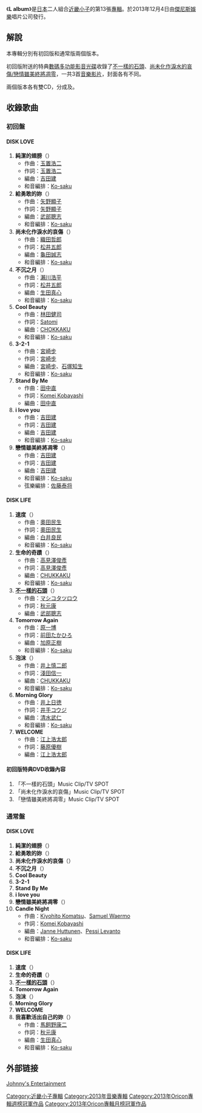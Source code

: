{{unreferenced|time=2013-11-11T13:36:02+00:00}}
{{Infobox Album
| Name = L album
| Type = 專輯
| Longtype = 
| Artist = [[KinKi_Kids|KinKi Kids]]
| Cover = 
| Released = 2013年12月4日
| Recorded = 
| Genre = J-POP
| Length = 
| Label = [[傑尼斯娛樂|傑尼斯娛樂]]
| Producer = [[KinKi_Kids|KinKi Kids]]
| Reviews = 
| Last album = [[K_album|K album]]<br />2011年
| This album = '''L album'''<br />2013年
| Next album = [[M_album|M album]]<br />2014年
}}
《'''L album'''》是[[日本|日本]]二人組合[[近畿小子|近畿小子]]的第13張[[音樂專輯|專輯]]。於2013年12月4日由[[傑尼斯娛樂|傑尼斯娛樂]]唱片公司發行。

== 解說 ==
本專輯分別有初回版和通常版兩個版本。

初回版附送的特典[[數碼多功能影音光碟|數碼多功能影音光碟]]收錄了[[不一樣的石頭|不一樣的石頭]]、[[尚未化作淚水的哀傷/戀情雖美終將凋零|尚未化作淚水的哀傷/戀情雖美終將凋零]]，一共3首[[音樂影片|音樂影片]]，封面各有不同。

兩個版本各有雙CD，分成<DISK LOVE>及<DISK LIFE>。

== 收錄歌曲 ==
=== 初回盤 ===
==== DISK LOVE ====
#'''純潔的翅膀'''（'''{{lang|ja|むくのはね}}'''）
#*作曲：[[玉置浩二|玉置浩二]]
#*作詞：[[玉置浩二|玉置浩二]]
#*編曲：[[吉田建|吉田建]]
#*和音編排：[[Ko-saku|Ko-saku]]
#'''給勇敢的妳'''（'''{{lang|ja|勇敢な君に}}'''）
#*作曲：[[矢野顯子|矢野顯子]]
#*作詞：[[矢野顯子|矢野顯子]]
#*編曲：[[武部聰志|武部聰志]]
#*和音編排：[[Ko-saku|Ko-saku]]
#'''尚未化作淚水的哀傷'''（'''{{lang|ja|まだ涙にならない悲しみが}}'''）
#*作曲：[[織田哲郎|織田哲郎]]
#*作詞：[[松井五郎|松井五郎]]
#*編曲：[[龜田誠志|龜田誠志]]
#*和音編排：[[Ko-saku|Ko-saku]]
#'''不沉之月'''（'''{{lang|ja|この月は沈まない}}'''）
#*作曲：[[瀨川浩平|瀨川浩平]]
#*作詞：[[松井五郎|松井五郎]]
#*編曲：[[生田真心|生田真心]]
#*和音編排：[[Ko-saku|Ko-saku]]
#'''Cool Beauty'''
#*作曲：[[林田健司|林田健司]]
#*作詞：[[Satomi|Satomi]]
#*編曲：[[CHOKKAKU|CHOKKAKU]]
#*和音編排：[[Ko-saku|Ko-saku]]
#'''3-2-1'''
#*作曲：[[宮崎步|宮崎步]]
#*作詞：[[宮崎步|宮崎步]]
#*編曲：[[宮崎步|宮崎步]]、[[石塚知生|石塚知生]]
#*和音編排：[[Ko-saku|Ko-saku]]
#'''Stand By Me'''
#*作曲：[[田中直|田中直]]
#*作詞：[[Komei_Kobayashi|Komei Kobayashi]]
#*編曲：[[田中直|田中直]]
#'''i love you'''
#*作曲：[[吉田建|吉田建]]
#*作詞：[[吉田建|吉田建]]
#*編曲：[[吉田建|吉田建]]
#*和音編排：[[Ko-saku|Ko-saku]]
#'''戀情雖美終將凋零'''（'''{{lang|ja|恋は匂へと散りぬるを}}'''）
#*作曲：[[吉田建|吉田建]]
#*作詞：[[吉田建|吉田建]]
#*編曲：[[吉田建|吉田建]]
#*和音編排：[[Ko-saku|Ko-saku]]
#*弦樂編排：[[佐藤泰将|佐藤泰将]]

==== DISK LIFE ====
#'''速度'''（'''{{lang|ja|スピード}}'''）
#*作曲：[[奧田民生|奧田民生]]
#*作詞：[[奧田民生|奧田民生]]
#*編曲：[[白井良民|白井良民]]
#*和音編排：[[Ko-saku|Ko-saku]]
#'''生命的奇蹟'''（'''{{lang|ja|命のキセキ}}'''）
#*作曲：[[高見澤俊彥|高見澤俊彥]]
#*作詞：[[高見澤俊彥|高見澤俊彥]]
#*編曲：[[CHUKKAKU|CHUKKAKU]]
#*和音編排：[[Ko-saku|Ko-saku]]
#'''[[不一樣的石頭|不一樣的石頭]]'''（'''{{lang|ja|変わったかたちの石}}'''）
#*作曲：[[マシコタツロウ|マシコタツロウ]]
#*作詞：[[秋元康|秋元康]]
#*編曲：[[武部聰志|武部聰志]]
#'''Tomorrow Again'''
#*作曲：[[原一博|原一博]]
#*作詞：[[前田たかひろ|前田たかひろ]]
#*編曲：[[加原正樹|加原正樹]]
#*和音編排：[[Ko-saku|Ko-saku]]
#'''泡沫'''（'''{{lang|ja|ウタカタ}}'''）
#*作曲：[[井上慎二郎|井上慎二郎]]
#*作詞：[[淺田信一|淺田信一]]
#*編曲：[[CHUKKAKU|CHUKKAKU]]
#*和音編排：[[Ko-saku|Ko-saku]]
#'''Morning Glory'''
#*作曲：[[井上日徳|井上日徳]]
#*作詞：[[井手コウジ|井手コウジ]]
#*編曲：[[清水武仁|清水武仁]]
#*和音編排：[[Ko-saku|Ko-saku]]
#'''WELCOME'''
#*作曲：[[江上浩太郎|江上浩太郎]]
#*作詞：[[藤原優樹|藤原優樹]]
#*編曲：[[江上浩太郎|江上浩太郎]]

==== 初回版特典DVD收錄內容 ====
#「不一樣的石頭」Music Clip/TV SPOT
#「尚未化作淚水的哀傷」Music Clip/TV SPOT
#「戀情雖美終將凋零」Music Clip/TV SPOT

=== 通常盤 ===
==== DISK LOVE ====
#'''純潔的翅膀'''（'''{{lang|ja|むくのはね}}'''）
#'''給勇敢的妳'''（'''{{lang|ja|勇敢な君に}}'''）
#'''尚未化作淚水的哀傷'''（'''{{lang|ja|まだ涙にならない悲しみが}}'''）
#'''不沉之月'''（'''{{lang|ja|この月は沈まない}}'''）
#'''Cool Beauty'''
#'''3-2-1'''
#'''Stand By Me'''
#'''i love you'''
#'''戀情雖美終將凋零'''（'''{{lang|ja|恋は匂へと散りぬるを}}'''）
#'''Candle Night'''
#*作曲：[[Kiyohito_Komatsu|Kiyohito Komatsu]]、[[Samuel_Waermo|Samuel Waermo]]
#*作詞：[[Komei_Kobayashi|Komei Kobayashi]]
#*編曲：[[Janne_Huttunen|Janne Huttunen]]、[[Pessi_Levanto|Pessi Levanto]]
#*和音編排：[[Ko-saku|Ko-saku]]

==== DISK LIFE ====
#'''速度'''（'''{{lang|ja|スピード}}'''）
#'''生命的奇蹟'''（'''{{lang|ja|命のキセキ}}'''）
#'''[[不一樣的石頭|不一樣的石頭]]'''（'''{{lang|ja|変わったかたちの石}}'''）
#'''Tomorrow Again'''
#'''泡沫'''（'''{{lang|ja|ウタカタ}}'''）
#'''Morning Glory'''
#'''WELCOME'''
#'''我喜歡活出自己的妳'''（'''{{lang|ja|君らしく生きる君が好きだ}}'''）
#*作曲：[[馬飼野康二|馬飼野康二]]
#*作詞：[[秋元康|秋元康]]
#*編曲：[[生田真心|生田真心]]
#*和音編排：[[Ko-saku|Ko-saku]]

== 外部链接 ==
[https://www.jehp.jp/kinki_discography/article/1210 Johnny's Entertainment] {{Wayback|url=https://www.jehp.jp/kinki_discography/article/1210 |date=20170928010019 }}

{{KinKi Kids}}
{{Oricon專輯週榜冠軍 (2013年)|2013年12月16日}}
{{Oricon專輯月榜冠軍 (2010年代前期)|2013年12月}}

[[Category:近畿小子專輯|Category:近畿小子專輯]]
[[Category:2013年音樂專輯|Category:2013年音樂專輯]]
[[Category:2013年Oricon專輯週榜冠軍作品|Category:2013年Oricon專輯週榜冠軍作品]]
[[Category:2013年Oricon專輯月榜冠軍作品|Category:2013年Oricon專輯月榜冠軍作品]]